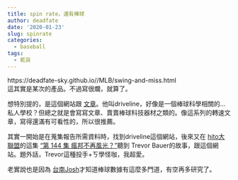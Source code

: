 ```yaml
---
title: spin rate，還有棒球
author: deadfate
date: '2020-01-23'
slug: spinrate
categories:
  - baseball
tags: 
  - 乾貨
---
```

https://deadfate-sky.github.io//MLB/swing-and-miss.html  
這其實是某次的產品。不過寫很爛，就算了。  

想特別提的，是這個網站跟 [文章](https://www.drivelinebaseball.com/2016/11/spin-rate-what-we-know-now/)。他叫driveline，好像是一個棒球科學相關的...私人學校？但總之就是會寫寫文章、賣賣棒球科技器材之類的。像這系列的轉速文章，寫得還滿有可看性的，所以很推薦。  

其實一開始是在蒐集報告所需資料時，找到driveline這個網站，後來又在 [hito大聯盟](https://hitomlb.com/)的這集 [“第 144 集 瘋邦不再風光？”](https://link.medium.com/9PrS0FleO2)聽到 Trevor Bauer的故事，跟這個網站。題外話，Trevor這種投手+ㄎ學怪咖，我超愛。

老實說也是因為 [台南Josh](https://www.youtube.com/user/kenpmges)才知道棒球數據有這麼多門道，有空再多研究了。